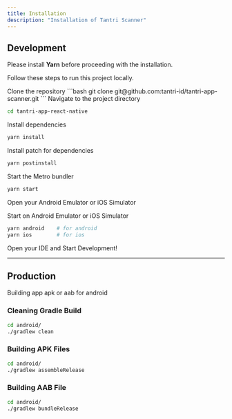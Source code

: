 ```yaml
---
title: Installation
description: "Installation of Tantri Scanner"
---
```



## Development

<Callout title="Prerequisite">
  Please install <b>Yarn</b>
  before proceeding with the installation.
</Callout>

Follow these steps to run this project locally.

<Steps>
<Step>
Clone the repository
```bash
git clone git@github.com:tantri-id/tantri-app-scanner.git
```
</Step>

<Step>
Navigate to the project directory

```bash
cd tantri-app-react-native
```

</Step>

<Step>
Install dependencies

```bash
yarn install
```

</Step>

<Step>
Install patch for dependencies

```bash
yarn postinstall
```

</Step>

<Step>
Start the Metro bundler

```bash
yarn start
```

</Step>

<Step>Open your Android Emulator or iOS Simulator</Step>

<Step>
Start on Android Emulator or iOS Simulator

```bash
yarn android    # for android
yarn ios        # for ios
```

</Step>

<Step>Open your IDE and Start Development!</Step>

</Steps>

---

## Production

Building app apk or aab for android

### Cleaning Gradle Build

```bash
cd android/
./gradlew clean
```

### Building APK Files

```bash
cd android/
./gradlew assembleRelease
```

### Building AAB File

```bash
cd android/
./gradlew bundleRelease
```
